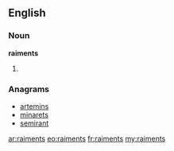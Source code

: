 ==English==

===Noun===
'''raiments'''
# {{plural of|raiment}}

===Anagrams===
* [[artemins#English|artemins]]
* [[minarets#English|minarets]]
* [[semirant#English|semirant]]

[[ar:raiments]]
[[eo:raiments]]
[[fr:raiments]]
[[my:raiments]]
